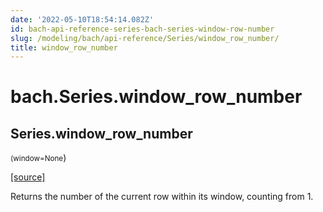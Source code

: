 ```yaml
---
date: '2022-05-10T18:54:14.082Z'
id: bach-api-reference-series-bach-series-window-row-number
slug: /modeling/bach/api-reference/Series/window_row_number/
title: window_row_number
---
```


# bach.Series.window_row_number

<div className="method">

## <span className="additional-name">Series.</span><span className="name">window_row_number</span>

<small className="parameter-list">(<span className="parameter" id="window">window=None</span></small>)


&#8203;<span className="view-source">[[source]](https://github.com/objectiv/objectiv-analytics/blob/main/bach/bach/series/series.py)</span>

<div className="content">

Returns the number of the current row within its window, counting from 1.


</div>


</div>

